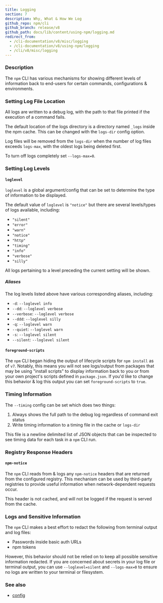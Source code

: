 ```yaml
---
title: Logging
section: 7
description: Why, What & How We Log
github_repo: npm/cli
github_branch: release/v8
github_path: docs/lib/content/using-npm/logging.md
redirect_from:
  - /cli-documentation/v8/misc/logging
  - /cli-documentation/v8/using-npm/logging
  - /cli/v8/misc/logging
---
```


### Description

The `npm` CLI has various mechanisms for showing different levels of information back to end-users for certain commands, configurations & environments.

### Setting Log File Location

All logs are written to a debug log, with the path to that file printed if the execution of a command fails.

The default location of the logs directory is a directory named `_logs` inside the npm cache. This can be changed with the `logs-dir` config option.

Log files will be removed from the `logs-dir` when the number of log files exceeds `logs-max`, with the oldest logs being deleted first.

To turn off logs completely set `--logs-max=0`.

### Setting Log Levels

#### `loglevel`

`loglevel` is a global argument/config that can be set to determine the type of information to be displayed.

The default value of `loglevel` is `"notice"` but there are several levels/types of logs available, including:

- `"silent"`
- `"error"`
- `"warn"`
- `"notice"`
- `"http"`
- `"timing"`
- `"info"`
- `"verbose"`
- `"silly"`

All logs pertaining to a level preceding the current setting will be shown.

##### Aliases

The log levels listed above have various corresponding aliases, including:

- `-d`: `--loglevel info`
- `--dd`: `--loglevel verbose`
- `--verbose`: `--loglevel verbose`
- `--ddd`: `--loglevel silly`
- `-q`: `--loglevel warn`
- `--quiet`: `--loglevel warn`
- `-s`: `--loglevel silent`
- `--silent`: `--loglevel silent`

#### `foreground-scripts`

The `npm` CLI began hiding the output of lifecycle scripts for `npm install` as of `v7`. Notably, this means you will not see logs/output from packages that may be using "install scripts" to display information back to you or from your own project's scripts defined in `package.json`. If you'd like to change this behavior & log this output you can set `foreground-scripts` to `true`.

### Timing Information

The `--timing` config can be set which does two things:

1. Always shows the full path to the debug log regardless of command exit status
1. Write timing information to a timing file in the cache or `logs-dir`

This file is a newline delimited list of JSON objects that can be inspected to see timing data for each task in a `npm` CLI run.

### Registry Response Headers

#### `npm-notice`

The `npm` CLI reads from & logs any `npm-notice` headers that are returned from the configured registry. This mechanism can be used by third-party registries to provide useful information when network-dependent requests occur.

This header is not cached, and will not be logged if the request is served from the cache.

### Logs and Sensitive Information

The `npm` CLI makes a best effort to redact the following from terminal output and log files:

- Passwords inside basic auth URLs
- npm tokens

However, this behavior should not be relied on to keep all possible sensitive information redacted. If you are concerned about secrets in your log file or terminal output, you can use `--loglevel=silent` and `--logs-max=0` to ensure no logs are written to your terminal or filesystem.

### See also

- [config](/cli/v8/using-npm/config)
